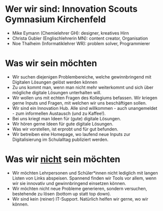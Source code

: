 
# Wer wir sind: Innovation Scouts Gymnasium Kirchenfeld
- Mike Eymann (Chemielehrer GH): designer, kreatives Hirn
- Christa Gubler (Englischlehrerin MN): content creator, Organisation
- Noe Thalheim (Informatiklehrer WR): problem solver, Programmierer 

# Was wir sein möchten
- Wir suchen diejenigen Problembereiche, welche gewinnbringend mit Digitalen Lösungen gelöst werden können
- Zu uns kommt man, wenn man nicht mehr weiterkommt und sich über mögliche digitale Lösungen unterhalten will.
- Wir wollen uns mit echten Fragen des Kollegiums befassen. Wir kriegen gerne Inputs und Fragen, mit welchen wir uns beschäftigen sollen.
- Wir sind ein Innovation Hub. Alle sind willkommen - auch unangemeldet - zum informellen Austausch (und zu Kaffee!).
- Bei uns kriegt man Ideen für (gute) digitale Lösungen. 
- Wir hören gerne Ideen für gute digitale Lösungen.
- Was wir vorstellen, ist erprobt und für gut befunden.
- Wir betreiben eine Homepage, wo laufend neue Inputs zur Digitalisierung im Schulalltag publiziert werden.

# Was wir <u>nicht</u> sein möchten
- Wir möchten Lehrpersonen und Schüler*innen nicht lediglich mit langen Listen von Links abspeisen. Spannend finden wir Tools vor allem, wenn wir sie innovativ und gewinnbringend einsetzen können. 
- Wir möchten nicht neue Probleme generieren, sondern versuchen, bestehende zu lösen (bottom up statt top down).
- Wir sind kein (reiner) IT-Support. Natürlich helfen wir gerne, wo wir können.

